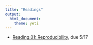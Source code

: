 ```yaml
---
title: "Readings"
output: 
  html_document: 
    theme: yeti
---
```


- [Reading 01: Reproducibility](./reading-01.html), due 5/17

